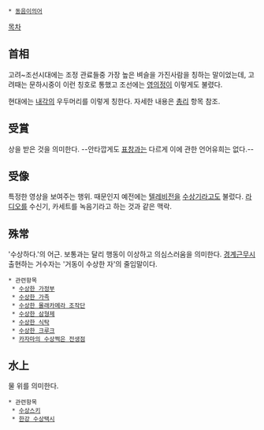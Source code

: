 * [[동음이의어]]

[[목차]]

== 首相 ==
고려~조선시대에는 조정 관료들중 가장 높은 벼슬을 가진사람을 칭하는 말이었는데, 고려때는 문하시중이 이런 칭호로 통했고 조선에는 [[영의정]]이 이렇게도 불렸다.

현대에는 [[내각]]의 우두머리를 이렇게 칭한다. 자세한 내용은 [[총리]] 항목 참조.

== 受賞 ==
상을 받은 것을 의미한다. --안타깝게도 [[표창]]과는 다르게 이에 관한 언어유희는 없다.--

== 受像 ==
특정한 영상을 보여주는 행위. 때문인지 예전에는 [[텔레비전]]을 [[수상기]]라고도 불렀다. [[라디오]]를 수신기, 카세트를 녹음기라고 하는 것과 같은 맥락.

== 殊常 ==
'수상하다.'의 어근. 보통과는 달리 행동이 이상하고 의심스러움을 의미한다. [[경계근무]]시 출현하는 거수자는 '거동이 수상한 자'의 줄임말이다.

 * 관련항목
  * [[수상한 가정부]]
  * [[수상한 가족]]
  * [[수상한 몰래카메라 조작단]]
  * [[수상한 삼형제]]
  * [[수상한 식탁]]
  * [[수상한 크루크]]
  * [[카자마의 수상쩍은 전생점]]

== 水上 ==
물 위를 의미한다. 

 * 관련항목
  * [[수상스키]]
  * [[한강 수상택시]]
